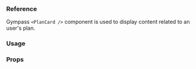 ### Reference

Gympass `<PlanCard />` component is used to display content related to an user's
plan.

### Usage

<ExpoSnack id="@gympass/yoga-plan-card" theme="light" />

### Props

<PropsTable component="Card" platform="native" />
